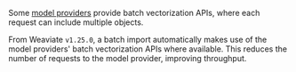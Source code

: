 Some [model providers](/weaviate/model-providers) provide batch vectorization APIs, where each request can include multiple objects.

From Weaviate `v1.25.0`, a batch import automatically makes use of the model providers' batch vectorization APIs where available. This reduces the number of requests to the model provider, improving throughput.
